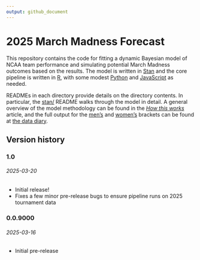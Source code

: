 ```yaml
---
output: github_document
---
```


# 2025 March Madness Forecast

This repository contains the code for fitting a dynamic Bayesian model of NCAA team performance and simulating potential March Madness outcomes based on the results. The model is written in [Stan](https://mc-stan.org/) and the core pipeline is written in [R](https://www.r-project.org/), with some modest [Python](https://www.python.org/) and [JavaScript](https://www.javascript.com/) as needed.

READMEs in each directory provide details on the directory contents. In particular, the [stan/](stan/) README walks through the model in detail. A general overview of the model methodology can be found in the [*How this works*](https://www.thedatadiary.net/posts/2025-03-16-march-madness/) article, and the full output for the [men's](https://www.thedatadiary.net/projects/2025-march-madness/mens) and [women's](https://www.thedatadiary.net/projects/2025-march-madness/womens) brackets can be found at [the data diary](https://www.thedatadiary.net/). 

## Version history

### 1.0

###### 2025-03-20

* Initial release!
* Fixes a few minor pre-release bugs to ensure pipeline runs on 2025 tournament data

### 0.0.9000

###### 2025-03-16

* Initial pre-release
